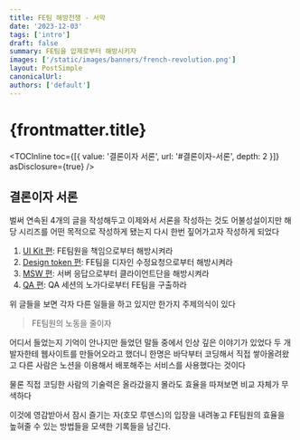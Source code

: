 ```yaml
---
title: FE팀 해방전쟁 - 서막
date: '2023-12-03'
tags: ['intro']
draft: false
summary: FE팀을 압제로부터 해방시키자
images: ['/static/images/banners/french-revolution.png']
layout: PostSimple
canonicalUrl:
authors: ['default']
---
```


# {frontmatter.title}

<TOCInline
  toc={[{ value: '결론이자 서론', url: '#결론이자-서론', depth: 2 }]}
  asDisclosure={true}
/>

## 결론이자 서론

벌써 연속된 4개의 글을 작성해두고 이제와서 서론을 작성하는 것도 어불성설이지만
해당 시리즈를 어떤 목적으로 작성하게 됐는지 다시 한번 짚어가고자 작성하게 되었다

1. <a href="/blog/implementing-design-system">UI Kit 편</a>: FE팀원을 책임으로부터 해방시켜라
2. <a href="/blog/hungry-design-token-system">Design token 편</a>: FE팀을 디자인 수정요청으로부터
   해방시켜라
3. <a href="/blog/msw-integration">MSW 편</a>: 서버 응답으로부터 클라이언트단을 해방시켜라
4. <a href="/blog/graphql-demo-mode">QA 편</a>: QA 세션의 노가다로부터 FE팀을 구출하라

위 글들을 보면 각자 다른 일들을 하고 있지만 한가지 주제의식이 있다

> FE팀원의 노동을 줄이자

어디서 들었는지 기억이 안나지만 들었던 말들 중에서 인상 깊은 이야기가 있었다
두 개발자한테 웹사이트를 만들어오라고 했더니 한명은 바닥부터 코딩해서 직접 쌓아올려왔고
다른 사람은 노션을 이용해서 배포해주는 서비스를 사용했다는 것이다

물론 직접 코딩한 사람의 기술력은 올라갔을지 몰라도 효율을 따져보면 비교 자체가 무색하다

이것에 영감받아서 잠시 즐기는 자(호모 루덴스)의 입장을 내려놓고 FE팀원의 효율을 높혀줄 수 있는
방법들을 모색한 기록들을 남긴다.
